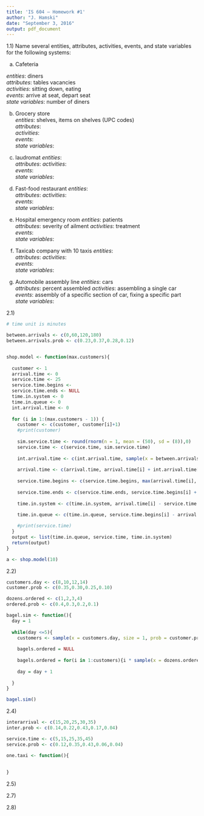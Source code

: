 ```yaml
---
title: 'IS 604 – Homework #1'
author: "J. Hamski"
date: "September 3, 2016"
output: pdf_document
---
```


1.1) Name several entities, attributes, activities, events, and state variables for the following systems:

a. Cafeteria

*entities*: diners  
*attributes*: tables vacancies  
*activities*: sitting down, eating  
*events*: arrive at seat, depart seat  
*state variables*: number of diners  


b. Grocery store  
*entities*: shelves, items on shelves (UPC codes)     
*attributes*:  
*activities*:   
*events*:   
*state variables*:   

c. laudromat
*entities*:   
*attributes*: 
*activities*:   
*events*:   
*state variables*:

d. Fast-food restaurant
*entities*:   
*attributes*: 
*activities*:   
*events*:   
*state variables*:

e. Hospital emergency room
*entities*: patients   
*attributes*: severity of ailment 
*activities*: treatment   
*events*:   
*state variables*:

f. Taxicab company with 10 taxis
*entities*:   
*attributes*: 
*activities*:   
*events*:   
*state variables*:

g. Automobile assembly line
*entities*: cars     
*attributes*: percent assembled
*activities*: assembling a single car       
*events*: assembly of a specific section of car, fixing a specific part     
*state variables*: 

2.1)

```r
# time unit is minutes

between.arrivals <- c(0,60,120,180)
between.arrivals.prob <- c(0.23,0.37,0.28,0.12)


shop.model <- function(max.customers){
  
  customer <- 1
  arrival.time <- 0
  service.time <- 25
  service.time.begins <- 
  service.time.ends <- NULL
  time.in.system <- 0
  time.in.queue <- 0
  int.arrival.time <- 0
  
  for (i in 1:(max.customers - 1)) {
    customer <- c(customer, customer[i]+1)
    #print(customer)
    
    sim.service.time <- round(rnorm(n = 1, mean = (50), sd = (8)),0)
    service.time <- c(service.time, sim.service.time)
    
    int.arrival.time <- c(int.arrival.time, sample(x = between.arrivals, size = 1, prob = between.arrivals.prob))
    
    arrival.time <- c(arrival.time, arrival.time[i] + int.arrival.time[i])
    
    service.time.begins <- c(service.time.begins, max(arrival.time[i], service.time.ends[i - 1]))
    
    service.time.ends <- c(service.time.ends, service.time.begins[i] + service.time[i])
    
    time.in.system <- c(time.in.system, arrival.time[i] - service.time.ends[i])

    time.in.queue <- c(time.in.queue, service.time.begins[i] - arrival.time[i])
    
    #print(service.time)
  }
  output <- list(time.in.queue, service.time, time.in.system)
  return(output)
}

a <- shop.model(10)

```

2.2)

```r
customers.day <- c(8,10,12,14)
customer.prob <- c(0.35,0.30,0.25,0.10)

dozens.ordered <- c(1,2,3,4)
ordered.prob <- c(0.4,0.3,0.2,0.1)

bagel.sim <- function(){
  day = 1
  
  while(day <=5){
    customers <- sample(x = customers.day, size = 1, prob = customer.prob)
    
    bagels.ordered = NULL
    
    bagels.ordered = for(i in 1:customers){i * sample(x = dozens.ordered, size = 1, prob = ordered.prob)}
    
    day = day + 1
    
  }
}

bagel.sim()
```


2.4)

```r
interarrival <- c(15,20,25,30,35)
inter.prob <- c(0.14,0.22,0.43,0.17,0.04)

service.time <- c(5,15,25,35,45)
service.prob <- c(0.12,0.35,0.43,0.06,0.04)

one.taxi <- function(){
  
  
}

```



2.5) 

2.7)

2.8)

